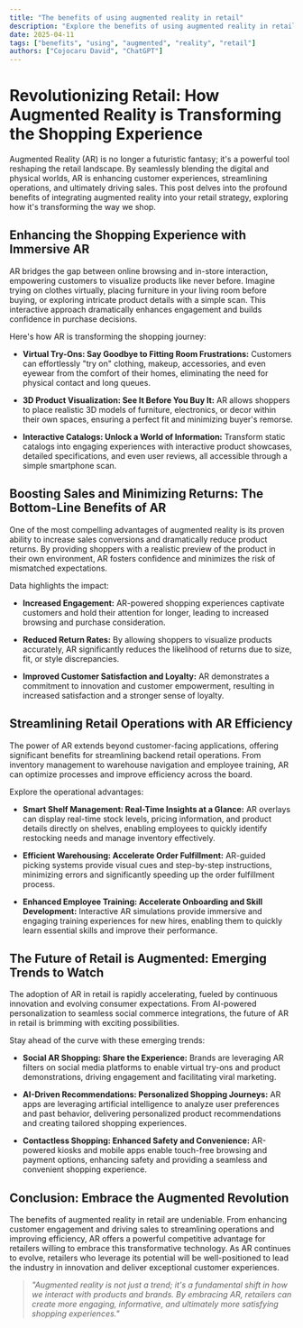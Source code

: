 ```yaml
---
title: "The benefits of using augmented reality in retail"
description: "Explore the benefits of using augmented reality in retail in this detailed guide, offering insights, strategies, and practical tips to enhance your understanding and application of the topic."
date: 2025-04-11
tags: ["benefits", "using", "augmented", "reality", "retail"]
authors: ["Cojocaru David", "ChatGPT"]
---
```


# Revolutionizing Retail: How Augmented Reality is Transforming the Shopping Experience

Augmented Reality (AR) is no longer a futuristic fantasy; it's a powerful tool reshaping the retail landscape. By seamlessly blending the digital and physical worlds, AR is enhancing customer experiences, streamlining operations, and ultimately driving sales. This post delves into the profound benefits of integrating augmented reality into your retail strategy, exploring how it's transforming the way we shop.

## Enhancing the Shopping Experience with Immersive AR

AR bridges the gap between online browsing and in-store interaction, empowering customers to visualize products like never before. Imagine trying on clothes virtually, placing furniture in your living room before buying, or exploring intricate product details with a simple scan. This interactive approach dramatically enhances engagement and builds confidence in purchase decisions.

Here's how AR is transforming the shopping journey:

- **Virtual Try-Ons: Say Goodbye to Fitting Room Frustrations:** Customers can effortlessly "try on" clothing, makeup, accessories, and even eyewear from the comfort of their homes, eliminating the need for physical contact and long queues.

- **3D Product Visualization: See It Before You Buy It:** AR allows shoppers to place realistic 3D models of furniture, electronics, or decor within their own spaces, ensuring a perfect fit and minimizing buyer's remorse.

- **Interactive Catalogs: Unlock a World of Information:** Transform static catalogs into engaging experiences with interactive product showcases, detailed specifications, and even user reviews, all accessible through a simple smartphone scan.

## Boosting Sales and Minimizing Returns: The Bottom-Line Benefits of AR

One of the most compelling advantages of augmented reality is its proven ability to increase sales conversions and dramatically reduce product returns. By providing shoppers with a realistic preview of the product in their own environment, AR fosters confidence and minimizes the risk of mismatched expectations.

Data highlights the impact:

- **Increased Engagement:** AR-powered shopping experiences captivate customers and hold their attention for longer, leading to increased browsing and purchase consideration.

- **Reduced Return Rates:** By allowing shoppers to visualize products accurately, AR significantly reduces the likelihood of returns due to size, fit, or style discrepancies.

- **Improved Customer Satisfaction and Loyalty:** AR demonstrates a commitment to innovation and customer empowerment, resulting in increased satisfaction and a stronger sense of loyalty.

## Streamlining Retail Operations with AR Efficiency

The power of AR extends beyond customer-facing applications, offering significant benefits for streamlining backend retail operations. From inventory management to warehouse navigation and employee training, AR can optimize processes and improve efficiency across the board.

Explore the operational advantages:

- **Smart Shelf Management: Real-Time Insights at a Glance:** AR overlays can display real-time stock levels, pricing information, and product details directly on shelves, enabling employees to quickly identify restocking needs and manage inventory effectively.

- **Efficient Warehousing: Accelerate Order Fulfillment:** AR-guided picking systems provide visual cues and step-by-step instructions, minimizing errors and significantly speeding up the order fulfillment process.

- **Enhanced Employee Training: Accelerate Onboarding and Skill Development:** Interactive AR simulations provide immersive and engaging training experiences for new hires, enabling them to quickly learn essential skills and improve their performance.

## The Future of Retail is Augmented: Emerging Trends to Watch

The adoption of AR in retail is rapidly accelerating, fueled by continuous innovation and evolving consumer expectations. From AI-powered personalization to seamless social commerce integrations, the future of AR in retail is brimming with exciting possibilities.

Stay ahead of the curve with these emerging trends:

- **Social AR Shopping: Share the Experience:** Brands are leveraging AR filters on social media platforms to enable virtual try-ons and product demonstrations, driving engagement and facilitating viral marketing.

- **AI-Driven Recommendations: Personalized Shopping Journeys:** AR apps are leveraging artificial intelligence to analyze user preferences and past behavior, delivering personalized product recommendations and creating tailored shopping experiences.

- **Contactless Shopping: Enhanced Safety and Convenience:** AR-powered kiosks and mobile apps enable touch-free browsing and payment options, enhancing safety and providing a seamless and convenient shopping experience.

## Conclusion: Embrace the Augmented Revolution

The benefits of augmented reality in retail are undeniable. From enhancing customer engagement and driving sales to streamlining operations and improving efficiency, AR offers a powerful competitive advantage for retailers willing to embrace this transformative technology. As AR continues to evolve, retailers who leverage its potential will be well-positioned to lead the industry in innovation and deliver exceptional customer experiences.

> _"Augmented reality is not just a trend; it's a fundamental shift in how we interact with products and brands. By embracing AR, retailers can create more engaging, informative, and ultimately more satisfying shopping experiences."_
